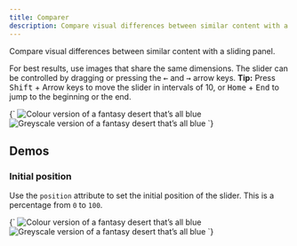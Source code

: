 ```yaml
---
title: Comparer
description: Compare visual differences between similar content with a sliding panel.
---
```



Compare visual differences between similar content with a sliding panel.

For best results, use images that share the same dimensions. The slider can be controlled by dragging or pressing the <kbd aria-label="Left">←</kbd> and <kbd aria-label="Right">→</kbd> arrow keys. **Tip:** Press <kbd>Shift</kbd> + Arrow keys to move the slider in intervals of 10, or <kbd>Home</kbd> + <kbd>End</kbd> to jump to the beginning or the end.

<CodeDemo open>
{`<pc-comparer>
    <img
        slot="before"
        src="https://images.unsplash.com/photo-1554110397-9bac083977c6?ixlib=rb-4.1.0&ixid=M3wxMjA3fDB8MHxwaG90by1wYWdlfHx8fGVufDB8fHx8fA%3D%3D&auto=format&fit=crop&w=800&q=80"
        alt="Colour version of a fantasy desert that’s all blue"
    />
    <img
        slot="after"
        src="https://images.unsplash.com/photo-1554110397-9bac083977c6?ixlib=rb-4.1.0&ixid=M3wxMjA3fDB8MHxwaG90by1wYWdlfHx8fGVufDB8fHx8fA%3D%3D&auto=format&fit=crop&w=800&q=80&sat=-100&bri=-5"
        alt="Greyscale version of a fantasy desert that’s all blue"
    />
</pc-comparer>`}
</CodeDemo>

## Demos

### Initial position

Use the `position` attribute to set the initial position of the slider. This is a percentage from `0` to `100`.

<CodeDemo>
{`<pc-comparer position="25">
    <img
        slot="before"
        src="https://images.unsplash.com/photo-1554110397-9bac083977c6?ixlib=rb-4.1.0&ixid=M3wxMjA3fDB8MHxwaG90by1wYWdlfHx8fGVufDB8fHx8fA%3D%3D&auto=format&fit=crop&w=800&q=80"
        alt="Colour version of a fantasy desert that’s all blue"
    />
    <img
        slot="after"
        src="https://images.unsplash.com/photo-1554110397-9bac083977c6?ixlib=rb-4.1.0&ixid=M3wxMjA3fDB8MHxwaG90by1wYWdlfHx8fGVufDB8fHx8fA%3D%3D&auto=format&fit=crop&w=800&q=80&sat=-100&bri=-5"
        alt="Greyscale version of a fantasy desert that’s all blue"
    />
</pc-comparer>`}
</CodeDemo>
